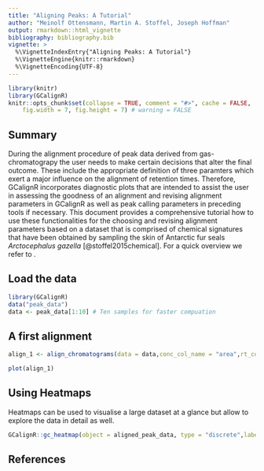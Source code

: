```yaml
---
title: "Aligning Peaks: A Tutorial"
author: "Meinolf Ottensmann, Martin A. Stoffel, Joseph Hoffman"
output: rmarkdown::html_vignette
bibliography: bibliography.bib
vignette: >
  %\VignetteIndexEntry{"Aligning Peaks: A Tutorial"}
  %\VignetteEngine{knitr::rmarkdown}
  %\VignetteEncoding{UTF-8}
---
```


```r
library(knitr)
library(GCalignR)
knitr::opts_chunk$set(collapse = TRUE, comment = "#>", cache = FALSE,
    fig.width = 7, fig.height = 7) # warning = FALSE
```

## Summary
During the alignment procedure of peak data derived from gas-chromatograpy the user needs to make certain decisions that alter the final outcome. These include the appropriate definition of three paramters which exert a major influence on the alignment of retention times. Therefore, GCalignR incorporates diagnostic plots that are intended to assist the user in assessing the goodness of an alignment and revising alignment parameters in GCalignR as well as peak calling parameters in preceding tools if necessary. This document provides a comprehensive tutorial how to use these functionalities for the choosing and revising alignment parameters based on a dataset that is comprised of chemical signatures that have been obtained by sampling the skin of Antarctic fur seals *Arctocephalus gazella* [@stoffel2015chemical]. For a quick overview we refer to \href{../doc/GCalignR_step_by_step.html}{GCalignR Step by Step}.

## Load the data
```r
library(GCalignR)
data("peak_data")
data <- peak_data[1:10] # Ten samples for faster compuation
```

## A first alignment
```r
align_1 <- align_chromatograms(data = data,conc_col_name = "area",rt_col_name = "time") 
```
```r
plot(align_1)
```

## Using Heatmaps
Heatmaps can be used to visualise a large dataset at a glance but allow to explore the data in detail as well. 

```r
GCalignR::gc_heatmap(object = aligned_peak_data, type = "discrete",label = T)
``` 

## References
